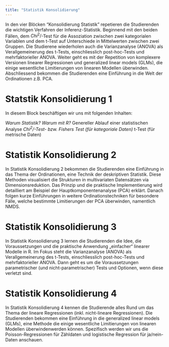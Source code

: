 ```yaml
---
title: "Statistik Konsolidierung"
---
```


In den vier Blöcken “Konsolidierung Statistik” repetieren die Studierenden die wichtigen Verfahren der Inferenz-Statistik. Beginnend mit den beiden Fällen, dem $Chi ^{2}/$-Test für die Assoziation zwischen zwei kategorialen Variablen und dem t-Test auf Unterschiede in Mittelwerten zwischen zwei Gruppen. Die Studierene wiederholen auch die Varianzanalyse (ANOVA) als Verallgemeinerung des t-Tests, einschliesslich post-hoc-Tests und mehrfaktorieller ANOVA. Weiter geht es mit der Repetition von komplexere Versionen linearer Regressionen und generalized linear models (GLMs), die einige wesentliche Limitierungen von linearen Modellen überwinden. Abschliessend bekommen die Studierenden eine Einführung in die Welt der Ordinationen z.B. PCA.

# Statstik Konsolidierung 1

In diesem Block beschäftigen wir uns mit folgenden Inhalten:

*Warum Statistik? Warum mit R?
*Genereller Ablauf einer statistischen Analyse
*$Chi ^{2}/$-Test- bzw. Fishers Test (für kategoriale Daten)
*t-Test (für metrische Daten)

# Statistik Konsolidierung 2

In Statistik Konsolidierung 2 bekommen die Studierenden eine Einführung in das Thema der Ordinationen, eine Technik der deskriptiven Statistik. Diese Methoden visualisiert die Strukturen in multivariaten Datensätzen via Dimensionsreduktion. Das Prinzip und die praktische Implementierung wird detailliert am Beispiel der Hauptkomponentenanalyse (PCA) erklärt. Danach folgen kurze Einführungen in weitere Ordinationstechniken für besondere Fälle, welche bestimmte Limitierungen der PCA überwinden, namentlich NMDS.

# Statistik Konsolidierung 3

In Statistik Konsolidierung 3 lernen die Studierenden die Idee, die Voraussetzungen und die praktische Anwendung „einfacher“ linearer Modelle in R. Im Fokus steht die Varianzanalyse (ANOVA) als Verallgemeinerung des t-Tests, einschliesslich post-hoc-Tests und mehrfaktorieller ANOVA. Dann geht es um die Voraussetzungen parametrischer (und nicht-parametrischer) Tests und Optionen, wenn diese verletzt sind.

# Statistik Konsolidierung 4

In Statistik Konsolidierung 4 kennen die Studierende alles Rund um das Thema der lineare Regressionen (inkl. nicht-lineare Regressionen). Die Studierenden bekommen eine Einführung in die generalized linear models (GLMs), eine Methode die einige wesentliche Limitierungen von linearen Modellen überwindenwerden können. Spezifisch werden wir uns die Poisson-Regressionen für Zähldaten und logistische Regression für ja/nein-Daten anschauen.
